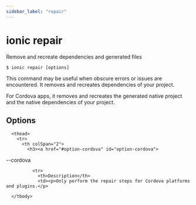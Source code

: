 ```yaml
---
sidebar_label: "repair"
---
```



# ionic repair

Remove and recreate dependencies and generated files

```shell
$ ionic repair [options]
```

This command may be useful when obscure errors or issues are encountered. It removes and recreates dependencies of your project.

For Cordova apps, it removes and recreates the generated native project and the native dependencies of your project.
## Options


<table className="reference-table">
  
      <thead>
        <tr>
          <th colSpan="2">
            <h3><a href="#option-cordova" id="option-cordova">
  --cordova
  
</a></h3>
          </th>
        </tr>
      </thead>
      <tbody>
        
              <tr>
                <th>Description</th>
                <td><p>Only perform the repair steps for Cordova platforms and plugins.</p>
</td>
              </tr>
              
      </tbody>
</table>


